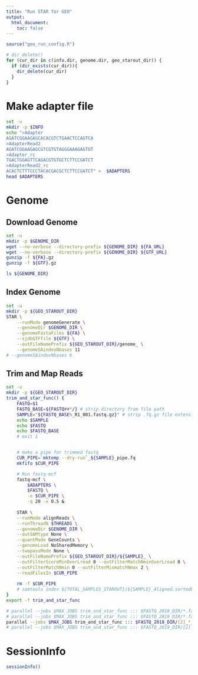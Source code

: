 ```yaml
---
title: "Run STAR for GEO"
output:
  html_document:
    toc: false
---
```


```r
source("geo_run_config.R")
```

```r
# dir_delete()
for (cur_dir in c(info.dir, genome.dir, geo_starout_dir)) {
  if (dir_exists(cur_dir)){
    dir_delete(cur_dir)
  }
}
```

# Make adapter file
```bash
set -u
mkdir -p $INFO
echo ">Adapter
AGATCGGAAGAGCACACGTCTGAACTCCAGTCA
>AdapterRead2
AGATCGGAAGAGCGTCGTGTAGGGAAAGAGTGT
>Adapter_rc
TGACTGGAGTTCAGACGTGTGCTCTTCCGATCT
>AdapterRead2_rc
ACACTCTTTCCCTACACGACGCTCTTCCGATCT" >  $ADAPTERS
head $ADAPTERS
```

# Genome
## Download Genome
```bash
set -u
mkdir -p $GENOME_DIR
wget --no-verbose --directory-prefix ${GENOME_DIR} ${FA_URL} 
wget --no-verbose --directory-prefix ${GENOME_DIR} ${GTF_URL}
gunzip -f ${FA}.gz
gunzip -f ${GTF}.gz

ls ${GENOME_DIR}
```

## Index Genome
```bash
set -u
mkdir -p ${GEO_STAROUT_DIR}
STAR \
    --runMode genomeGenerate \
    --genomeDir $GENOME_DIR \
    --genomeFastaFiles ${FA} \
    --sjdbGTFfile ${GTF} \
    --outFileNamePrefix ${GEO_STAROUT_DIR}/genome_ \
    --genomeSAindexNbases 11
# --genomeSAindexNbases 6
```

## Trim and Map Reads
```bash
set -u
mkdir -p ${GEO_STAROUT_DIR}
trim_and_star_func() {
    FASTQ=$1
    FASTQ_BASE=${FASTQ##*/} # strip directory from file path
    SAMPLE="${FASTQ_BASE%_R1_001.fastq.gz}" # strip .fq.gz file extension
    echo $SAMPLE
    echo $FASTQ
    echo $FASTQ_BASE
    # exit 1


    # make a pipe for trimmed fastq
    CUR_PIPE=`mktemp --dry-run`_${SAMPLE}_pipe.fq
    mkfifo $CUR_PIPE

    # Run fastq-mcf
    fastq-mcf \
        $ADAPTERS \
        $FASTQ \
        -o $CUR_PIPE \
        -q 20 -x 0.5 &
        
    STAR \
    --runMode alignReads \
    --runThreadN $THREADS \
    --genomeDir $GENOME_DIR \
    --outSAMtype None \
    --quantMode GeneCounts \
    --genomeLoad NoSharedMemory \
    --twopassMode None \
    --outFileNamePrefix ${GEO_STAROUT_DIR}/${SAMPLE}_ \
    --outFilterScoreMinOverLread 0 --outFilterMatchNminOverLread 0 \
    --outFilterMatchNmin 0 --outFilterMismatchNmax 2 \
    --readFilesIn $CUR_PIPE        
        
    rm -f $CUR_PIPE
    # samtools index ${TOTAL_SAMPLES_STAROUT}/${SAMPLE}_Aligned.sortedByCoord.out.bam
}
export -f trim_and_star_func

# parallel --jobs $MAX_JOBS trim_and_star_func ::: $FASTQ_2018_DIR/*.fastq.gz
# parallel --jobs $MAX_JOBS trim_and_star_func ::: $FASTQ_2019_DIR/*.fastq.gz
parallel --jobs $MAX_JOBS trim_and_star_func ::: $FASTQ_2018_DIR/[2]_*_S*_L00[1]_R1_001.fastq.gz
# parallel --jobs $MAX_JOBS trim_and_star_func ::: $FASTQ_2019_DIR/[2]_*_S*_L00[1]_R1_001.fastq.gz
```


# SessionInfo
```r
sessionInfo()
```
